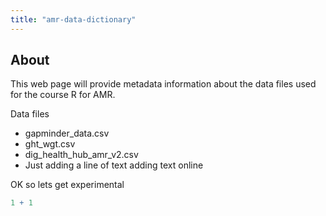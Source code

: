 ```yaml
---
title: "amr-data-dictionary"
---
```


## About

This web page will provide metadata information about the data files used for the course R for AMR.

Data files

-   gapminder_data.csv
-   ght_wgt.csv
-   dig_health_hub_amr_v2.csv
-   Just adding a line of text adding text online

OK so lets get experimental

```r
1 + 1
```
